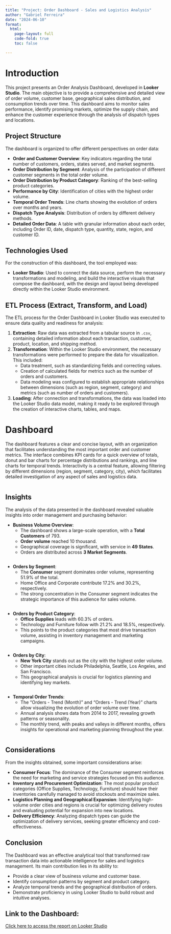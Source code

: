 ```yaml
---
title: "Project: Order Dashboard - Sales and Logistics Analysis"
author: "Gabriel Ferreira"
date: "2024-06-10"
format:
  html:
    page-layout: full
    code-fold: true
    toc: false

---
```

# Introduction

This project presents an Order Analysis Dashboard, developed in **Looker Studio**. The main objective is to provide a comprehensive and detailed view of order volume, customer base, geographical sales distribution, and consumption trends over time. This dashboard aims to monitor sales performance, identify promising markets, optimize the supply chain, and enhance the customer experience through the analysis of dispatch types and locations.

## Project Structure

The dashboard is organized to offer different perspectives on order data:

*   **Order and Customer Overview**: Key indicators regarding the total number of customers, orders, states served, and market segments.
*   **Order Distribution by Segment**: Analysis of the participation of different customer segments in the total order volume.
*   **Order Distribution by Product Category**: Ranking of the best-selling product categories.
*   **Performance by City**: Identification of cities with the highest order volume.
*   **Temporal Order Trends**: Line charts showing the evolution of orders over months and years.
*   **Dispatch Type Analysis**: Distribution of orders by different delivery methods.
*   **Detailed Order Data**: A table with granular information about each order, including Order ID, date, dispatch type, quantity, state, region, and customer ID.

## Technologies Used

For the construction of this dashboard, the tool employed was:

*   **Looker Studio**: Used to connect the data source, perform the necessary transformations and modeling, and build the interactive visuals that compose the dashboard, with the design and layout being developed directly within the Looker Studio environment.

## ETL Process (Extract, Transform, and Load)

The ETL process for the Order Dashboard in Looker Studio was executed to ensure data quality and readiness for analysis:

1.  **Extraction**: Raw data was extracted from a tabular source in `.csv`, containing detailed information about each transaction, customer, product, location, and shipping method.
2.  **Transformation**: Within the Looker Studio environment, the necessary transformations were performed to prepare the data for visualization. This included:
    *   Data treatment, such as standardizing fields and correcting values.
    *   Creation of calculated fields for metrics such as the number of orders and customers.
    *   Data modeling was configured to establish appropriate relationships between dimensions (such as region, segment, category) and metrics (such as number of orders and customers).
3.  **Loading**: After connection and transformations, the data was loaded into the Looker Studio data model, making it ready to be explored through the creation of interactive charts, tables, and maps.

# Dashboard

The dashboard features a clear and concise layout, with an organization that facilitates understanding the most important order and customer metrics. The interface combines KPI cards for a quick overview of totals, donut and bar charts for percentage distributions and rankings, and line charts for temporal trends. Interactivity is a central feature, allowing filtering by different dimensions (region, segment, category, city), which facilitates detailed investigation of any aspect of sales and logistics data.

<div style="text-align:center;">
  <img src="imagem1.png" alt="" />
</div>

## Insights

The analysis of the data presented in the dashboard revealed valuable insights into order management and purchasing behavior:

*   **Business Volume Overview**:
    *   The dashboard shows a large-scale operation, with a **Total Customers** of 793.
    *   **Order volume** reached 10 thousand.
    *   Geographical coverage is significant, with service in **49 States**.
    *   Orders are distributed across **3 Market Segments**.

<div style="text-align:center;">
  <img src="imagem2.png" alt="" />
</div>

*   **Orders by Segment**:
    *   The **Consumer** segment dominates order volume, representing 51.9% of the total.
    *   Home Office and Corporate contribute 17.2% and 30.2%, respectively.
    *   The strong concentration in the Consumer segment indicates the strategic importance of this audience for sales volume.

<div style="text-align:center;">
  <img src="imagem4.png" alt="" />
</div>

*   **Orders by Product Category**:
    *   **Office Supplies** leads with 60.3% of orders.
    *   Technology and Furniture follow with 21.2% and 18.5%, respectively.
    *   This points to the product categories that most drive transaction volume, assisting in inventory management and marketing campaigns.

<div style="text-align:center;">
  <img src="imagem3.png" alt="" />
</div>

*   **Orders by City**:
    *   **New York City** stands out as the city with the highest order volume.
    *   Other important cities include Philadelphia, Seattle, Los Angeles, and San Francisco.
    *   This geographical analysis is crucial for logistics planning and identifying key markets.

<div style="text-align:center;">
  <img src="imagem5.png" alt="" />
</div>

*   **Temporal Order Trends**:
    *   The "Orders - Trend (Month)" and "Orders - Trend (Year)" charts allow visualizing the evolution of order volume over time.
    *   Annual analysis shows data from 2014 to 2017, revealing growth patterns or seasonality.
  <div style="text-align:center;">
    <img src="imagem6.png" alt="" />
  </div>
    *   The monthly trend, with peaks and valleys in different months, offers insights for operational and marketing planning throughout the year.

<div style="text-align:center;">
  <img src="imagem7.png" alt="" />
</div>

## Considerations

From the insights obtained, some important considerations arise:

*   **Consumer Focus**: The dominance of the Consumer segment reinforces the need for marketing and service strategies focused on this audience.
*   **Inventory and Procurement Optimization**: The most popular product categories (Office Supplies, Technology, Furniture) should have their inventories carefully managed to avoid stockouts and maximize sales.
*   **Logistics Planning and Geographical Expansion**: Identifying high-volume order cities and regions is crucial for optimizing delivery routes and evaluating potential for expansion into new locations.
*   **Delivery Efficiency**: Analyzing dispatch types can guide the optimization of delivery services, seeking greater efficiency and cost-effectiveness.

## Conclusion

The Dashboard was an effective analytical tool that transformed raw transaction data into actionable intelligence for sales and logistics management. Its main contribution lies in its ability to:

*   Provide a clear view of business volume and customer base.
*   Identify consumption patterns by segment and product category.
*   Analyze temporal trends and the geographical distribution of orders.
*   Demonstrate proficiency in using Looker Studio to build robust and intuitive analyses.

## Link to the Dashboard:
<a href="https://lookerstudio.google.com/u/0/reporting/53c1abb1-9218-456b-9d7f-28f6702033de/page/0avvD"  rel="noopener noreferrer">
  Click here to access the report on Looker Studio
</a>